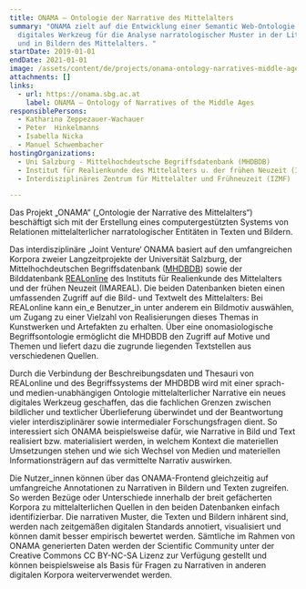 ```yaml
---
title: ONAMA – Ontologie der Narrative des Mittelalters
summary: "ONAMA zielt auf die Entwicklung einer Semantic Web-Ontologie als
  digitales Werkzeug für die Analyse narratologischer Muster in der Literatur
  und in Bildern des Mittelalters. "
startDate: 2019-01-01
endDate: 2021-01-01
image: /assets/content/de/projects/onama-ontology-narratives-middle-ages/onama_logo.png
attachments: []
links:
  - url: https://onama.sbg.ac.at
    label: ONAMA – Ontology of Narratives of the Middle Ages
responsiblePersons:
  - Katharina Zeppezauer-Wachauer
  - Peter  Hinkelmanns
  - Isabella Nicka
  - Manuel Schwembacher
hostingOrganizations:
  - Uni Salzburg - Mittelhochdeutsche Begriffsdatenbank (MHDBDB)
  - Institut für Realienkunde des Mittelalters u. der frühen Neuzeit (IMAREAL)
  - Interdisziplinäres Zentrum für Mittelalter und Frühneuzeit (IZMF)

---
```

Das Projekt „ONAMA“ („Ontologie der Narrative des Mittelalters“) beschäftigt sich mit der Erstellung eines computergestützten Systems von Relationen mittelalterlicher narratologischer Entitäten in Texten und Bildern.

Das interdisziplinäre ‚Joint Venture‘ ONAMA basiert auf den umfangreichen Korpora zweier Langzeitprojekte der Universität Salzburg, der Mittelhochdeutschen Begriffsdatenbank ([MHDBDB](http://mhdbdb.sbg.ac.at/)) sowie der Bilddatenbank [REALonline](https://realonline.imareal.sbg.ac.at/) des Instituts für Realienkunde des Mittelalters und der frühen Neuzeit (IMAREAL). Die beiden Datenbanken bieten einen umfassenden Zugriff auf die Bild- und Textwelt des Mittelalters: Bei REALonline kann ein\_e Benutzer\_in unter anderem ein Bildmotiv auswählen, um Zugang zu einer Vielzahl von Realisierungen dieses Themas in Kunstwerken und Artefakten zu erhalten. Über eine onomasiologische Begriffsontologie ermöglicht die MHDBDB den Zugriff auf Motive und Themen und liefert dazu die zugrunde liegenden Textstellen aus verschiedenen Quellen.

Durch die Verbindung der Beschreibungsdaten und Thesauri von REALonline und des Begriffssystems der MHDBDB wird mit einer sprach- und medien-unabhängigen Ontologie mittelalterlicher Narrative ein neues digitales Werkzeug geschaffen, das die fachlichen Grenzen zwischen bildlicher und textlicher Überlieferung überwindet und der Beantwortung vieler interdisziplinärer sowie intermedialer Forschungsfragen dient. So interessiert sich ONAMA beispielsweise dafür, wie Narrative in Bild und Text realisiert bzw. materialisiert werden, in welchem Kontext die materiellen Umsetzungen stehen und wie sich Wechsel von Medien und materiellen Informationsträgern auf das vermittelte Narrativ auswirken.

Die Nutzer\_innen können über das ONAMA-Frontend gleichzeitig auf umfangreiche Annotationen zu Narrativen in Bildern und Texten zugreifen. So werden Bezüge oder Unterschiede innerhalb der breit gefächerten Korpora zu mittelalterlichen Quellen in den beiden Datenbanken einfach identifizierbar. Die narrativen Muster, die Texten und Bildern inhärent sind, werden nach zeitgemäßen digitalen Standards annotiert, visualisiert und können damit besser empirisch bewertet werden. Sämtliche im Rahmen von ONAMA generierten Daten werden der Scientific Community unter der Creative Commons CC BY-NC-SA Lizenz zur Verfügung gestellt und können beispielsweise als Basis für Fragen zu Narrativen in anderen digitalen Korpora weiterverwendet werden.